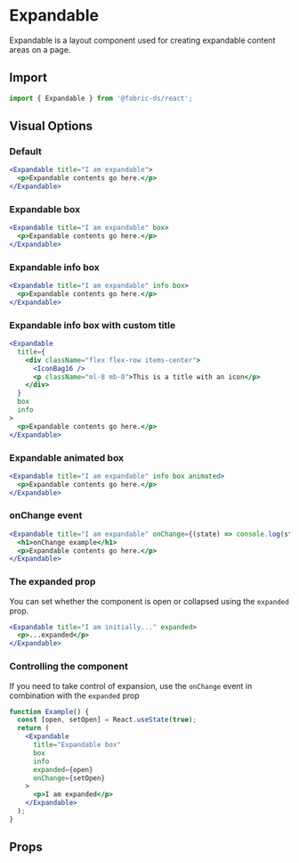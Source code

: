 
# Expandable

Expandable is a layout component used for creating expandable content areas on a
page.

## Import

```js
import { Expandable } from '@fabric-ds/react';
```

## Visual Options

### Default

```jsx example
<Expandable title="I am expandable">
  <p>Expandable contents go here.</p>
</Expandable>
```

### Expandable box

```jsx example
<Expandable title="I am expandable" box>
  <p>Expandable contents go here.</p>
</Expandable>
```

### Expandable info box

```jsx example
<Expandable title="I am expandable" info box>
  <p>Expandable contents go here.</p>
</Expandable>
```

### Expandable info box with custom title

```jsx example
<Expandable
  title={
    <div className="flex flex-row items-center">
      <IconBag16 />
      <p className="ml-8 mb-0">This is a title with an icon</p>
    </div>
  }
  box
  info
>
  <p>Expandable contents go here.</p>
</Expandable>
```

### Expandable animated box

```jsx example
<Expandable title="I am expandable" info box animated>
  <p>Expandable contents go here.</p>
</Expandable>
```

### onChange event

```jsx example
<Expandable title="I am expandable" onChange={(state) => console.log(state)}>
  <h1>onChange example</h1>
  <p>Expandable contents go here.</p>
</Expandable>
```

### The expanded prop

You can set whether the component is open or collapsed using the `expanded`
prop.

```jsx example
<Expandable title="I am initially..." expanded>
  <p>...expanded</p>
</Expandable>
```

### Controlling the component

If you need to take control of expansion, use the `onChange` event in
combination with the `expanded` prop

```jsx example
function Example() {
  const [open, setOpen] = React.useState(true);
  return (
    <Expandable
      title="Expandable box"
      box
      info
      expanded={open}
      onChange={setOpen}
    >
      <p>I am expanded</p>
    </Expandable>
  );
}
```

## Props

```props packages/expandable/src/component.tsx

```
